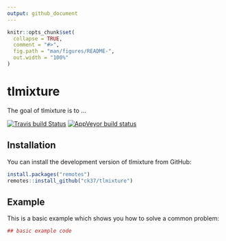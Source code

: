 ```yaml
---
output: github_document
---
```


<!-- README.md is generated from README.Rmd. Please edit that file -->

```r
knitr::opts_chunk$set(
  collapse = TRUE,
  comment = "#>",
  fig.path = "man/figures/README-",
  out.width = "100%"
)
```
# tlmixture

The goal of tlmixture is to ...

[![Travis build Status](https://travis-ci.com/ck37/tlmixture.svg?token=dUHb6GuutEciSMYLsscV&branch=master)](https://travis-ci.com/ck37/tlmixture)
[![AppVeyor build status](https://ci.appveyor.com/api/projects/status/github/ck37/tlmixture?branch=master&svg=true)](https://ci.appveyor.com/project/ck37/tlmixture)

## Installation

You can install the development version of tlmixture from GitHub:

``` r
install.packages("remotes")
remotes::install_github("ck37/tlmixture")
```

## Example

This is a basic example which shows you how to solve a common problem:

```r
## basic example code
```

